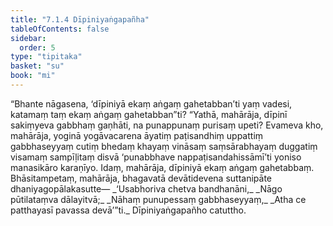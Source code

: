 ```yaml
---
title: "7.1.4 Dīpiniyaṅgapañha"
tableOfContents: false
sidebar:
  order: 5
type: "tipitaka"
basket: "su"
book: "mi"
---
```



<DynamicBreadcrumb />

<Division number="228" book="mi">

<Paragraph number="1673" book="mi">
“Bhante nāgasena, ‘dīpiniyā ekaṃ aṅgaṃ gahetabban’ti yaṃ vadesi, katamaṃ taṃ ekaṃ aṅgaṃ gahetabban”ti? “Yathā, mahārāja, dīpinī sakiṃyeva gabbhaṃ gaṇhāti, na punappunaṃ purisaṃ upeti? Evameva kho, mahārāja, yoginā yogāvacarena āyatiṃ paṭisandhiṃ uppattiṃ gabbhaseyyaṃ cutiṃ bhedaṃ khayaṃ vināsaṃ saṃsārabhayaṃ duggatiṃ visamaṃ sampīḷitaṃ disvā ‘punabbhave nappaṭisandahissāmī’ti yoniso manasikāro karaṇīyo. Idaṃ, mahārāja, dīpiniyā ekaṃ aṅgaṃ gahetabbaṃ. Bhāsitampetaṃ, mahārāja, bhagavatā devātidevena suttanipāte dhaniyagopālakasutte—
</Paragraph>

<Paragraph number="1674" type="verses" book="mi">
_‘Usabhoriva chetva bandhanāni,_  
_Nāgo pūtilataṃva dālayitvā;_  
_Nāhaṃ punupessaṃ gabbhaseyyaṃ,_  
_Atha ce patthayasī pavassa devā’”ti._  


</Paragraph>
</Division>

<Paragraph number="1675" type="center" book="mi">
Dīpiniyaṅgapañho catuttho.
</Paragraph>